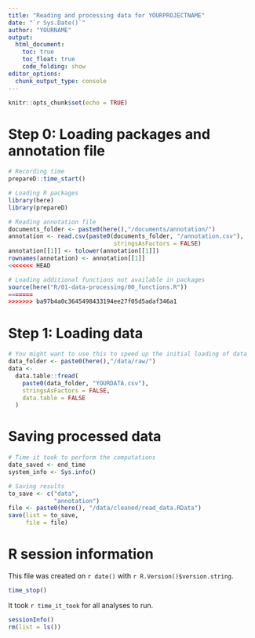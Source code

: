 ```yaml
---
title: "Reading and processing data for YOURPROJECTNAME"
date: "`r Sys.Date()`"
author: "YOURNAME"
output: 
  html_document:
    toc: true
    toc_float: true
    code_folding: show
editor_options: 
  chunk_output_type: console
---
```


```r
knitr::opts_chunk$set(echo = TRUE)
```

# Step 0: Loading packages and annotation file
```r
# Recording time 
prepareD::time_start()

# Loading R packages 
library(here)
library(prepareD)

# Reading annotation file 
documents_folder <- paste0(here(),"/documents/annotation/")
annotation <- read.csv(paste0(documents_folder, "/annotation.csv"),
                              stringsAsFactors = FALSE)
annotation[[1]] <- tolower(annotation[[1]]) 
rownames(annotation) <- annotation[[1]]
<<<<<<< HEAD

# Loading additional functions not available in packages
source(here("R/01-data-processing/00_functions.R"))
=======
>>>>>>> ba97b4a0c3645498433194ee27f05d5adaf346a1
```

# Step 1: Loading data
```r
# You might want to use this to speed up the initial loading of data
data_folder <- paste0(here(),"/data/raw/")
data <-
  data.table::fread(
    paste0(data_folder, "YOURDATA.csv"),
    stringsAsFactors = FALSE,
    data.table = FALSE
  )
```




# Saving processed data
```r

# Time it took to perform the computations 
date_saved <- end_time
system_info <- Sys.info()  

# Saving results
to_save <- c("data",
             "annotation")
file <- paste0(here(), "/data/cleaned/read_data.RData")
save(list = to_save,
     file = file)
```

# R session information
This file was created on `r date()` with `r R.Version()$version.string`. 
```r
time_stop()
```
It took `r time_it_took` for all analyses to run.
```r
sessionInfo()
rm(list = ls())
```
